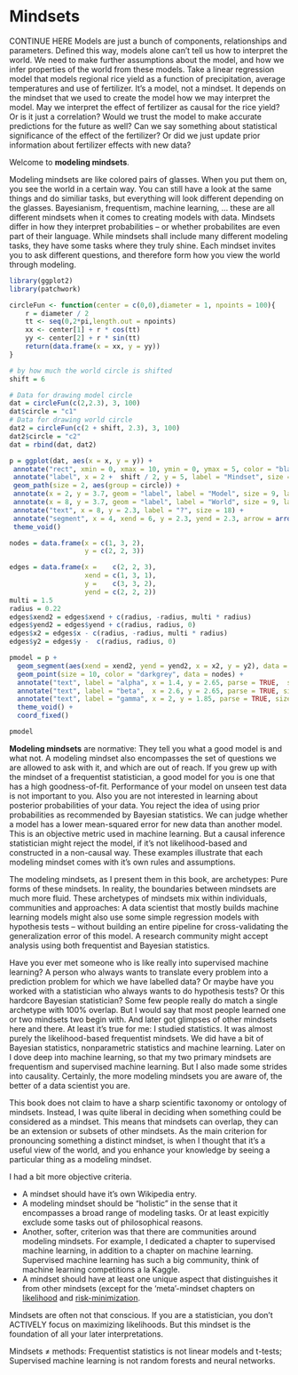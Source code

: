 # Mindsets {#mindsets}
CONTINUE HERE
<!-- from models to mindsets -->
Models are just a bunch of components, relationships and parameters.
Defined this way, models alone can't tell us how to interpret the world.
We need to make further assumptions about the model, and how we infer properties of the world from these models.
Take a linear regression model that models regional rice yield as a function of precipitation, average temperatures and use of fertilizer.
It's a model, not a mindset.
It depends on the mindset that we used to create the model how we may interpret the model.
May we interpret the effect of fertilizer as causal for the rice yield? Or is it just a correlation? <!-- causal inference -->
Would we trust the model to make accurate predictions for the future as well? <!-- risk-min mindset -->
Can we say something about statistical significance of the effect of the fertilizer? <!-- frequentism -->
Or did we just update prior information about fertilizer effects with new data? <!-- Bayesianism -->

Welcome to **modeling mindsets**.

<!-- definition of mindset -->
Modeling mindsets are like colored pairs of glasses.
When you put them on, you see the world in a certain way.
You can still have a look at the same things and do similiar tasks, but everything will look different depending on the glasses.
Bayesianism, frequentism, machine learning, ... these are all different mindsets when it comes to creating models with data.
<!-- more detailed differences of mindsets -->
Mindsets differ in how they interpret probabilities -- or whether probabilites are even part of their language.
While mindsets shall include many different modeling tasks, they have some tasks where they truly shine.
Each mindset invites you to ask different questions, and therefore form how you view the world through modeling.

```r
library(ggplot2)
library(patchwork)

circleFun <- function(center = c(0,0),diameter = 1, npoints = 100){
    r = diameter / 2
    tt <- seq(0,2*pi,length.out = npoints)
    xx <- center[1] + r * cos(tt)
    yy <- center[2] + r * sin(tt)
    return(data.frame(x = xx, y = yy))
}

# by how much the world circle is shifted
shift = 6

# Data for drawing model circle
dat = circleFun(c(2,2.3), 3, 100)
dat$circle = "c1"
# Data for drawing world circle
dat2 = circleFun(c(2 + shift, 2.3), 3, 100)
dat2$circle = "c2"
dat = rbind(dat, dat2)

p = ggplot(dat, aes(x = x, y = y)) +
 annotate("rect", xmin = 0, xmax = 10, ymin = 0, ymax = 5, color = "black", fill = "grey") +
 annotate("label", x = 2 +  shift / 2, y = 5, label = "Mindset", size = 12) + 
 geom_path(size = 2, aes(group = circle)) +
 annotate(x = 2, y = 3.7, geom = "label", label = "Model", size = 9, label.size = 1) +
 annotate(x = 8, y = 3.7, geom = "label", label = "World", size = 9, label.size = 1) +
 annotate("text", x = 8, y = 2.3, label = "?", size = 18) +
 annotate("segment", x = 4, xend = 6, y = 2.3, yend = 2.3, arrow = arrow(ends = "both"), size = 2) +
 theme_void() 

nodes = data.frame(x = c(1, 3, 2),
                   y = c(2, 2, 3))

edges = data.frame(x =    c(2, 2, 3),
                   xend = c(1, 3, 1),
                   y =    c(3, 3, 2),
                   yend = c(2, 2, 2))
multi = 1.5
radius = 0.22 
edges$xend2 = edges$xend + c(radius, -radius, multi * radius)
edges$yend2 = edges$yend + c(radius, radius, 0)
edges$x2 = edges$x - c(radius, -radius, multi * radius)
edges$y2 = edges$y -  c(radius, radius, 0)

pmodel = p +
  geom_segment(aes(xend = xend2, yend = yend2, x = x2, y = y2), data = edges, color = "black", size = 0.5) +
  geom_point(size = 10, color = "darkgrey", data = nodes) +
  annotate("text", label = "alpha", x = 1.4, y = 2.65, parse = TRUE,  size = 5) +
  annotate("text", label = "beta",  x = 2.6, y = 2.65, parse = TRUE, size = 5) +
  annotate("text", label = "gamma", x = 2, y = 1.85, parse = TRUE, size = 5) +
  theme_void() +
  coord_fixed()

pmodel

```

<!-- a normative frame -->
**Modeling mindsets** are normative:
They tell you what a good model is and what not.
A modeling mindset also encompasses the set of questions we are allowed to ask with it, and which are out of reach.
If you grew up with the mindset of a frequentist statistician, a good model for you is one that has a high goodness-of-fit.
Performance of your model on unseen test data is not important to you.
Also you are not interested in learning about posterior probabilities of your data.
You reject the idea of using prior probabilities as recommended by Bayesian statistics.
We can judge whether a model has a lower mean-squared error for new data than another model.
This is an objective metric used in machine learning.
But a causal inference statistician might reject the model, if it's not likelihood-based and constructed in a non-causal way.
These examples illustrate that each modeling mindset comes with it's own rules and assumptions.

<!-- archetypes -->
The modeling mindsets, as I present them in this book, are archetypes: Pure forms of these mindsets.
In reality, the boundaries between mindsets are much more fluid.
These archetypes of mindsets mix within individuals, communities and approaches:
A data scientist that mostly builds machine learning models might also use some simple regression models with hypothesis tests -- without building an entire pipeline for cross-validating the generalization error of this model.
A research community might accept analysis using both frequentist and Bayesian statistics.

<!-- short story with people -->
Have you ever met someone who is like really into supervised machine learning?
A person who always wants to translate every problem into a prediction problem for which we have labelled data?
Or maybe have you worked with a statistician who always wants to do hypothesis tests?
Or this hardcore Bayesian statistician?
Some few people really do match a single archetype with 100% overlap.
But I would say that most people learned one or two mindsets two begin with.
And later got glimpses of other mindsets here and there.
At least it's true for me:
I studied statistics.
It was almost purely the likelihood-based frequentist mindsets.
We did have a bit of Bayesian statistics, nonparametric statistics and machine learning.
Later on I dove deep into machine learning, so that my two primary mindsets are frequentism and supervised machine learning.
But I also made some strides into causality.
Certainly, the more modeling mindsets you are aware of, the better of a data scientist you are.

<!-- not clear cut: mindset subsets, mindset overlaps -->
This book does not claim to have a sharp scientific taxonomy or ontology of mindsets.
Instead, I was quite liberal in deciding when something could be considered as a mindset.
This means that mindsets can overlap, they can be an extension or subsets of other mindsets.
As the main criterion for pronouncing something a distinct mindset, is when I thought that it's a useful view of the world, and you enhance your knowledge by seeing a particular thing as a modeling mindset.

<!-- differentiators between mindsets -->
I had a bit more objective criteria.

* A mindset should have it's own Wikipedia entry.
* A modeling mindset should be "holistic" in the sense that it encompasses a broad range of modeling tasks. Or at least expicitly exclude some tasks out of philosophical reasons. 
* Another, softer, criterion was that there are communities around modeling mindsets. For example, I dedicated a chapter to supervised machine learning, in addition to a chapter on machine learning. Supervised machine learning has such a big community, think of machine learning competitions a la Kaggle.
* A mindset should have at least one unique aspect that distinguishes it from other mindsets (except for the 'meta'-mindset chapters on [likelihood](#likelihood) and [risk-minimization](#risk-minimization).  



Mindsets are often not that conscious.
If you are a statistician, you don't ACTIVELY focus on maximizing likelihoods.
But this mindset is the foundation of all your later interpretations.

Mindsets $\neq$ methods:
Frequentist statistics is not linear models and t-tests;
Supervised machine learning is not random forests and neural networks.



<!--

Other mindsets

* Sampling theory or survey sampling with design-based assumptions for modeling. Alternative name: design-based inference. Survey sound people oriented, and it is. But can also mean other samples. Normally, for statistical modeling, it's assumed that the model is unknown and the goal is to find the right model / distributions to represent the data-generating process. with survey sampling we start with the assumption that we know the model, but we have to collect the data with random sampling. It's a data sampling first approach. Very complementary of course. But it's own mindset bc. of the special sampling focus, and stating that sampling is the most important.   https://en.wikipedia.org/wiki/Statistical_assumption#Classes_of_assumptions and https://en.wikipedia.org/wiki/Survey_sampling
  * https://ies.ed.gov/ncee/pubs/20174025/pdf/20174025.pdf
* Generative models - machine learning
* Discriminative models - machine learning
* Symbolic AI
* Logic Programming
* ML + IML
* Non-parametric statistics: Own mindset bc we don't assume the distributions any longer, which are elementary to frequentists and bayesians. Instead we do bootstrap, permutation tests and so on. computationally expensive, but fewer explicit choices for distributions.
* Experiment of design / randomized trials: Mindset is that you don't work with observational data. Your modeling starts with data collection process. Modeling after not as important as collecting data. even comparison of means possible afterwards.
* Interpretable machine learning and sensitivity analysis
* Generative modeling: GANs, Naive Bayes, anything that produces samples. Modeling mindset: We want to replicate the data-generating process. Applications in art also. But can also be used for discriminative tasks. Models overlap with other approaches.
* Neural networks: Own mindset because of some unique attributes that allow to think differently about modeling: embedding, transfer learning, generative modeling (link to the mindset at least), feature learning,  
* Unsupervised learning / clustering / association rule learning / outlier detection: Mindset of finding general patterns inthe data. Not driven by a distinct $Y$, but instead by average big trends. 
* Propensity probabilities? https://en.wikipedia.org/wiki/Propensity_probability not complete modeling mindset, but at least a different interpretation of probability
* Data visualization: Just plot stuff. Humans are good at recognizing stuff. Also works for data that is not representative. No assumptions. You see much more than when only, e.g. hypothesis testing or predictive performance. You can see for example when errors happen.
* Operations research: https://en.wikipedia.org/wiki/Operations_research . 
 is focused on making decisions. sometimes interest in extreme value. tied to organization and systems.
* Representation learning? https://en.wikipedia.org/wiki/Feature_learning
* Semi-parametric models? Or at least mention it in liklelihood mindset. For example the cox model.

TODO: Write about inductive vs deductive inference

-->


<!--
## Linear Model as exampel


The linear model is a mathematical model that represents a varaible Y as the weighted sum of other variables $X_1$, ..., $X_p$:

$$Y = \beta_0 + \beta_1 X_1 + \ldots + \beta_p X_p$$

-->
